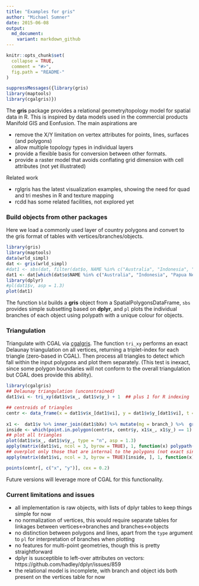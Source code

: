 ```yaml
---
title: "Examples for gris"
author: "Michael Sumner"
date: 2015-06-08
output:
  md_document:
    variant: markdown_github
---
```


<!-- README.md is generated from README.Rmd. Please edit that file -->

```r
knitr::opts_chunk$set(
  collapse = TRUE,
  comment = "#>",
  fig.path = "README-"
)
```


```r
suppressMessages({library(gris)
library(maptools)
library(cgalgris)})

```

The **gris** package provides a relational geometry/topology model for spatial data in R. This is inspired by data models used in the commercial products Manifold GIS and Eonfusion. The main aspirations are

* remove the X/Y limitation on vertex attributes for points, lines, surfaces (and polygons)
* allow multiple topology types in individual layers
* provide a flexible basis for conversion between other formats. 
* provide a raster model that avoids conflating grid dimension with cell attributes (not yet illustrated)

Related work

* rglgris has the latest visualization examples, showing the need for quad and tri meshes in R and texture mapping 
* rcdd has some related facilities, not explored yet

### Build objects from other packages

Here we load a commonly used layer of country polygons and convert to the gris format of tables with vertices/branches/objects. 

```r
library(gris)
library(maptools)
data(wrld_simpl)
dat <- gris(wrld_simpl)
#dat1 <- sbs(dat, filter(dat$o, NAME %in% c("Australia", "Indonesia", "Papua New Guinea")))
dat1 <- dat[which(dat$o$NAME %in% c("Australia", "Indonesia", "Papua New Guinea")), ]
library(dplyr)
#pl(dat1$v, asp = 1.3)
plot(dat1)
```

The function `bld` builds a **gris** object from a SpatialPolygonsDataFrame, `sbs` provides simple subsetting based on **dplyr**, and `pl` plots the individual branches of each object using polypath with a unique colour for objects. 

### Triangulation

Triangulate with CGAL via [cgalgris](https://github.com/mdsumner/cgalgris).  The function `tri_xy` performs an exact Delaunay triangulation on all vertices, returning a triplet-index for each triangle (zero-based in CGAL). Then process all triangles to detect which fall within the input polygons and plot them separately. (This test is inexact, since some polygon boundaries will not conform to the overall triangulation but CGAL does provide this ability). 

```r
library(cgalgris)
## Delaunay triangulation (unconstrained)
dat1$vi <- tri_xy(dat1$v$x_, dat1$v$y_) + 1  ## plus 1 for R indexing

## centroids of triangles
centr <- data_frame(x = dat1$v$x_[dat1$vi], y = dat1$v$y_[dat1$vi], t = rep(seq(length(dat1$vi)/3), each = 3)) %>% group_by(t) %>% summarize(x = mean(x), y = mean(y)) %>% select(x, y, t)
 
x1 <-  dat1$v %>% inner_join(dat1$bXv) %>% mutate(mg = branch_) %>%  group_by(mg) %>% do(rbind(., NA_real_))
inside <- which(point.in.polygon(centr$x, centr$y, x1$x_, x1$y_) == 1)
## plot all triangles
plot(dat1$v$x_, dat1$v$y_, type = "n", asp = 1.3)
apply(matrix(dat1$vi, ncol = 3, byrow = TRUE), 1, function(x) polypath(cbind(dat1$v$x_[x], dat1$v$y_[x]), col = "#FF000080"))
## overplot only those that are internal to the polygons (not exact since triangulation is unconstrained)
apply(matrix(dat1$vi, ncol = 3, byrow = TRUE)[inside, ], 1, function(x) polypath(cbind(dat1$v$x_[x], dat1$v$y_[x]), col = "#0066FF99", border = "grey"))

points(centr[, c("x", "y")], cex = 0.2) 
```


Future versions will leverage more of CGAL for this functionality. 

### Current limitations and issues

* all implementation is raw objects, with lists of dplyr tables to keep things simple for now
* no normalization of vertices, this would require separate tables for linkages between vertices<->branches and branches<->objects
* no distinction between polygons and lines, apart from the `type` argument to `pl` for interpretation of branches when plotting
* no features for multi-point geometries, though this is pretty straightforward
* dplyr is susceptible to left-over attributes on vectors: https://github.com/hadley/dplyr/issues/859
* the relational model is incomplete, with branch and object ids both present on the vertices table for now


